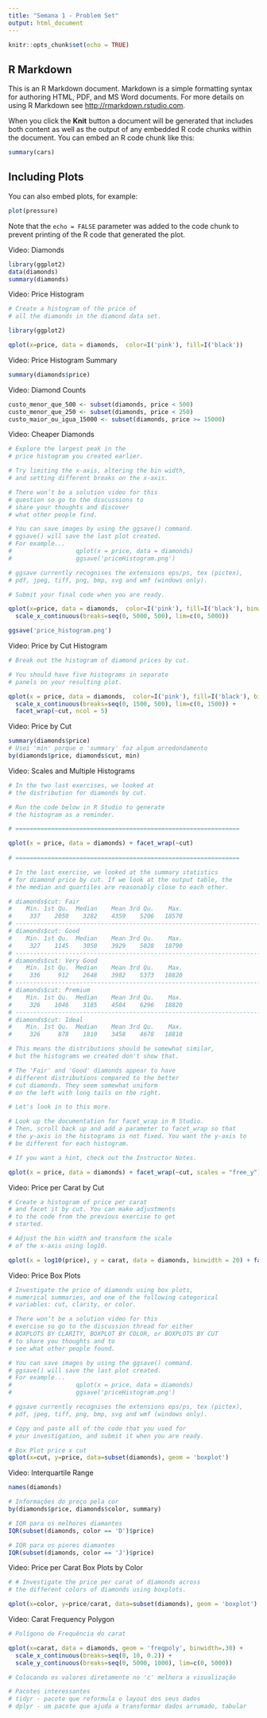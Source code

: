 ```yaml
---
title: "Semana 1 - Problem Set"
output: html_document
---
```


```r
knitr::opts_chunk$set(echo = TRUE)
```

## R Markdown

This is an R Markdown document. Markdown is a simple formatting syntax for authoring HTML, PDF, and MS Word documents. For more details on using R Markdown see <http://rmarkdown.rstudio.com>.

When you click the **Knit** button a document will be generated that includes both content as well as the output of any embedded R code chunks within the document. You can embed an R code chunk like this:

```r
summary(cars)
```

## Including Plots

You can also embed plots, for example:

```r
plot(pressure)
```

Note that the `echo = FALSE` parameter was added to the code chunk to prevent printing of the R code that generated the plot.

Video: Diamonds
```r
library(ggplot2)
data(diamonds)
summary(diamonds)
```

Video: Price Histogram
```r
# Create a histogram of the price of
# all the diamonds in the diamond data set.

library(ggplot2)

qplot(x=price, data = diamonds,  color=I('pink'), fill=I('black'))
```

Video: Price Histogram Summary
```r
summary(diamonds$price)
```

Video: Diamond Counts
```r
custo_menor_que_500 <- subset(diamonds, price < 500)
custo_menor_que_250 <- subset(diamonds, price < 250)
custo_maior_ou_igua_15000 <- subset(diamonds, price >= 15000)
```

Video: Cheaper Diamonds
```r
# Explore the largest peak in the
# price histogram you created earlier.

# Try limiting the x-axis, altering the bin width,
# and setting different breaks on the x-axis.

# There won’t be a solution video for this
# question so go to the discussions to
# share your thoughts and discover
# what other people find.

# You can save images by using the ggsave() command.
# ggsave() will save the last plot created.
# For example...
#                  qplot(x = price, data = diamonds)
#                  ggsave('priceHistogram.png')

# ggsave currently recognises the extensions eps/ps, tex (pictex),
# pdf, jpeg, tiff, png, bmp, svg and wmf (windows only).

# Submit your final code when you are ready.

qplot(x=price, data = diamonds,  color=I('pink'), fill=I('black'), binwidth=50) +
  scale_x_continuous(breaks=seq(0, 5000, 500), lim=c(0, 5000))

ggsave('price_histogram.png')
```

Video: Price by Cut Histogram
```r
# Break out the histogram of diamond prices by cut.

# You should have five histograms in separate
# panels on your resulting plot.

qplot(x = price, data = diamonds,  color=I('pink'), fill=I('black'), binwidth=50) +
  scale_x_continuous(breaks=seq(0, 1500, 500), lim=c(0, 1500)) +
  facet_wrap(~cut, ncol = 5)
```

Video: Price by Cut
```r
summary(diamonds$price)
# Usei 'min' porque o 'summary' faz algum arredondamento
by(diamonds$price, diamonds$cut, min)
```

Video: Scales and Multiple Histograms
```r
# In the two last exercises, we looked at
# the distribution for diamonds by cut.

# Run the code below in R Studio to generate
# the histogram as a reminder.

# ===============================================================

qplot(x = price, data = diamonds) + facet_wrap(~cut)
                                                                               
# ===============================================================

# In the last exercise, we looked at the summary statistics
# for diamond price by cut. If we look at the output table, the
# the median and quartiles are reasonably close to each other.

# diamonds$cut: Fair
#    Min. 1st Qu.  Median    Mean 3rd Qu.    Max. 
#     337    2050    3282    4359    5206   18570 
# ------------------------------------------------------------------------ 
# diamonds$cut: Good
#    Min. 1st Qu.  Median    Mean 3rd Qu.    Max. 
#     327    1145    3050    3929    5028   18790 
# ------------------------------------------------------------------------ 
# diamonds$cut: Very Good
#    Min. 1st Qu.  Median    Mean 3rd Qu.    Max. 
#     336     912    2648    3982    5373   18820 
# ------------------------------------------------------------------------ 
# diamonds$cut: Premium
#    Min. 1st Qu.  Median    Mean 3rd Qu.    Max. 
#     326    1046    3185    4584    6296   18820 
# ------------------------------------------------------------------------ 
# diamonds$cut: Ideal
#    Min. 1st Qu.  Median    Mean 3rd Qu.    Max. 
#     326     878    1810    3458    4678   18810 

# This means the distributions should be somewhat similar,
# but the histograms we created don't show that.

# The 'Fair' and 'Good' diamonds appear to have 
# different distributions compared to the better
# cut diamonds. They seem somewhat uniform
# on the left with long tails on the right.

# Let's look in to this more.

# Look up the documentation for facet_wrap in R Studio.
# Then, scroll back up and add a parameter to facet_wrap so that
# the y-axis in the histograms is not fixed. You want the y-axis to
# be different for each histogram.

# If you want a hint, check out the Instructor Notes.

qplot(x = price, data = diamonds) + facet_wrap(~cut, scales = "free_y")
```

Video: Price per Carat by Cut
```r
# Create a histogram of price per carat
# and facet it by cut. You can make adjustments
# to the code from the previous exercise to get
# started.

# Adjust the bin width and transform the scale
# of the x-axis using log10.

qplot(x = log10(price), y = carat, data = diamonds, binwidth = 20) + facet_wrap(~cut, scales = "free_y")
```

Video: Price Box Plots
```r
# Investigate the price of diamonds using box plots,
# numerical summaries, and one of the following categorical
# variables: cut, clarity, or color.

# There won’t be a solution video for this
# exercise so go to the discussion thread for either
# BOXPLOTS BY CLARITY, BOXPLOT BY COLOR, or BOXPLOTS BY CUT
# to share you thoughts and to
# see what other people found.

# You can save images by using the ggsave() command.
# ggsave() will save the last plot created.
# For example...
#                  qplot(x = price, data = diamonds)
#                  ggsave('priceHistogram.png')

# ggsave currently recognises the extensions eps/ps, tex (pictex),
# pdf, jpeg, tiff, png, bmp, svg and wmf (windows only).

# Copy and paste all of the code that you used for
# your investigation, and submit it when you are ready.

# Box Plot price x cut
qplot(x=cut, y=price, data=subset(diamonds), geom = 'boxplot') 
```

Video: Interquartile Range
```r
names(diamonds)

# Informações do preço pela cor
by(diamonds$price, diamonds$color, summary)

# IQR para os melhores diamantes
IQR(subset(diamonds, color == 'D')$price)

# IQR para os piores diamantes
IQR(subset(diamonds, color == 'J')$price)
```

Video: Price per Carat Box Plots by Color
```r
# # Investigate the price per carat of diamonds across
# the different colors of diamonds using boxplots.

qplot(x=color, y=price/carat, data=subset(diamonds), geom = 'boxplot') 
```

Video: Carat Frequency Polygon
```r
# Polígono de Frequência do carat

qplot(x=carat, data = diamonds, geom = 'freqpoly', binwidth=.30) +
  scale_x_continuous(breaks=seq(0, 10, 0.2)) + 
  scale_y_continuous(breaks=seq(0, 5000, 1000), lim=c(0, 5000))

# Colocando os valores diretamente no 'c' melhora a visualização

# Pacotes interessantes
# tidyr - pacote que reformula o layout dos seus dados
# dplyr - um pacote que ajuda a transformar dados arrumado, tabular
```

